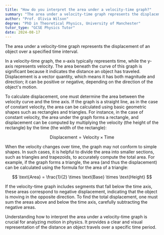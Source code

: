 ```yaml
---
title: "How do you interpret the area under a velocity-time graph?"
summary: "The area under a velocity-time graph represents the displacement of an object over a given time period."
author: "Prof. Olivia Wilson"
degree: "PhD in Theoretical Physics, University of Manchester"
tutor_type: "GCSE Physics Tutor"
date: 2024-08-17
---
```


The area under a velocity-time graph represents the displacement of an object over a specified time interval.

In a velocity-time graph, the x-axis typically represents time, while the y-axis represents velocity. The area beneath the curve of this graph is significant because it indicates the distance an object has traveled. Displacement is a vector quantity, which means it has both magnitude and direction; it can be positive or negative, depending on the direction of the object's motion.

To calculate displacement, one must determine the area between the velocity curve and the time axis. If the graph is a straight line, as in the case of constant velocity, the area can be calculated using basic geometric shapes such as rectangles and triangles. For instance, in the case of constant velocity, the area under the graph forms a rectangle, and displacement can be computed by multiplying the velocity (the height of the rectangle) by the time (the width of the rectangle):

$$ \text{Displacement} = \text{Velocity} \times \text{Time} $$

When the velocity changes over time, the graph may not conform to simple shapes. In such cases, it is helpful to divide the area into smaller sections, such as triangles and trapezoids, to accurately compute the total area. For example, if the graph forms a triangle, the area (and thus the displacement) can be calculated using the formula for the area of a triangle:

$$ \text{Area} = \frac{1}{2} \times \text{Base} \times \text{Height} $$

If the velocity-time graph includes segments that fall below the time axis, these areas correspond to negative displacement, indicating that the object is moving in the opposite direction. To find the total displacement, one must sum the areas above and below the time axis, carefully subtracting the negative areas.

Understanding how to interpret the area under a velocity-time graph is crucial for analyzing motion in physics. It provides a clear and visual representation of the distance an object travels over a specific time period.
    